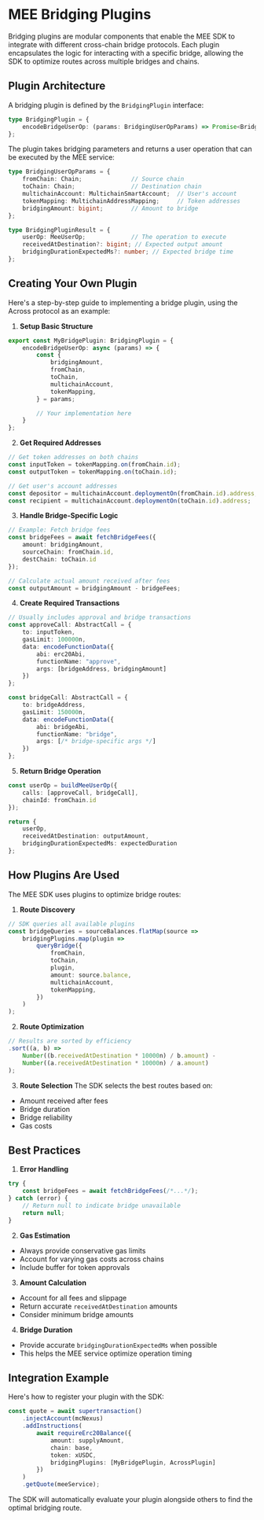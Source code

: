 # MEE Bridging Plugins

Bridging plugins are modular components that enable the MEE SDK to integrate with different cross-chain bridge protocols. Each plugin encapsulates the logic for interacting with a specific bridge, allowing the SDK to optimize routes across multiple bridges and chains.

## Plugin Architecture

A bridging plugin is defined by the `BridgingPlugin` interface:

```typescript
type BridgingPlugin = {
    encodeBridgeUserOp: (params: BridgingUserOpParams) => Promise<BridgingPluginResult>;
};
```

The plugin takes bridging parameters and returns a user operation that can be executed by the MEE service:

```typescript
type BridgingUserOpParams = {
    fromChain: Chain;              // Source chain
    toChain: Chain;                // Destination chain
    multichainAccount: MultichainSmartAccount;  // User's account
    tokenMapping: MultichainAddressMapping;     // Token addresses
    bridgingAmount: bigint;        // Amount to bridge
};

type BridgingPluginResult = {
    userOp: MeeUserOp;             // The operation to execute
    receivedAtDestination?: bigint; // Expected output amount
    bridgingDurationExpectedMs?: number; // Expected bridge time
};
```

## Creating Your Own Plugin

Here's a step-by-step guide to implementing a bridge plugin, using the Across protocol as an example:

1. **Setup Basic Structure**
```typescript
export const MyBridgePlugin: BridgingPlugin = {
    encodeBridgeUserOp: async (params) => {
        const {
            bridgingAmount,
            fromChain,
            toChain,
            multichainAccount,
            tokenMapping,
        } = params;

        // Your implementation here
    }
};
```

2. **Get Required Addresses**
```typescript
// Get token addresses on both chains
const inputToken = tokenMapping.on(fromChain.id);
const outputToken = tokenMapping.on(toChain.id);

// Get user's account addresses
const depositor = multichainAccount.deploymentOn(fromChain.id).address;
const recipient = multichainAccount.deploymentOn(toChain.id).address;
```

3. **Handle Bridge-Specific Logic**
```typescript
// Example: Fetch bridge fees
const bridgeFees = await fetchBridgeFees({
    amount: bridgingAmount,
    sourceChain: fromChain.id,
    destChain: toChain.id
});

// Calculate actual amount received after fees
const outputAmount = bridgingAmount - bridgeFees;
```

4. **Create Required Transactions**
```typescript
// Usually includes approval and bridge transactions
const approveCall: AbstractCall = {
    to: inputToken,
    gasLimit: 100000n,
    data: encodeFunctionData({
        abi: erc20Abi,
        functionName: "approve",
        args: [bridgeAddress, bridgingAmount]
    })
};

const bridgeCall: AbstractCall = {
    to: bridgeAddress,
    gasLimit: 150000n,
    data: encodeFunctionData({
        abi: bridgeAbi,
        functionName: "bridge",
        args: [/* bridge-specific args */]
    })
};
```

5. **Return Bridge Operation**
```typescript
const userOp = buildMeeUserOp({
    calls: [approveCall, bridgeCall],
    chainId: fromChain.id
});

return {
    userOp,
    receivedAtDestination: outputAmount,
    bridgingDurationExpectedMs: expectedDuration
};
```

## How Plugins Are Used

The MEE SDK uses plugins to optimize bridge routes:

1. **Route Discovery**
```typescript
// SDK queries all available plugins
const bridgeQueries = sourceBalances.flatMap(source => 
    bridgingPlugins.map(plugin => 
        queryBridge({
            fromChain,
            toChain,
            plugin,
            amount: source.balance,
            multichainAccount,
            tokenMapping,
        })
    )
);
```

2. **Route Optimization**
```typescript
// Results are sorted by efficiency
.sort((a, b) =>
    Number((b.receivedAtDestination * 10000n) / b.amount) -
    Number((a.receivedAtDestination * 10000n) / a.amount)
);
```

3. **Route Selection**
The SDK selects the best routes based on:
- Amount received after fees
- Bridge duration
- Bridge reliability
- Gas costs

## Best Practices

1. **Error Handling**
```typescript
try {
    const bridgeFees = await fetchBridgeFees(/*...*/);
} catch (error) {
    // Return null to indicate bridge unavailable
    return null;
}
```

2. **Gas Estimation**
- Always provide conservative gas limits
- Account for varying gas costs across chains
- Include buffer for token approvals

3. **Amount Calculation**
- Account for all fees and slippage
- Return accurate `receivedAtDestination` amounts
- Consider minimum bridge amounts

4. **Bridge Duration**
- Provide accurate `bridgingDurationExpectedMs` when possible
- This helps the MEE service optimize operation timing

## Integration Example

Here's how to register your plugin with the SDK:

```typescript
const quote = await supertransaction()
    .injectAccount(mcNexus)
    .addInstructions(
        await requireErc20Balance({
            amount: supplyAmount,
            chain: base,
            token: xUSDC,
            bridgingPlugins: [MyBridgePlugin, AcrossPlugin]
        })
    )
    .getQuote(meeService);
```

The SDK will automatically evaluate your plugin alongside others to find the optimal bridging route.
